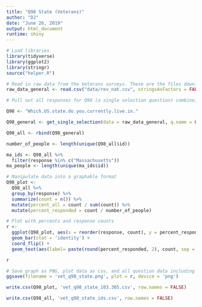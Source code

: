 ```yaml
---
title: "Q98 State (Veterans)"
author: "DJ"
date: "June 26, 2019"
output: html_document
runtime: shiny
---
```


```r
# Load libraries
library(tidyverse)
library(ggplot2)
library(stringr)
source("helper.R")
```

```r
# Read in raw data from the Veterans surveys. These are the files downloaded from survey monkey saved as a .csv
raw_data_general <- read.csv("data/rev_nat.csv", stringsAsFactors = FALSE)
```

```r
# Pull out all responses for Q98 (a single selection question) combine, then determine 'question n'

Q98 <- "Which.US.state.do.you.currently.live.in."

Q98_general <- get_single_selection(data = raw_data_general, q.name = Q98)

Q98_all <- rbind(Q98_general)

number_of_people <- length(unique(Q98_all$id))
```


```r
ma_ids <- Q98_all %>% 
  filter(response %in% c("Massachusetts"))
ma_people <- length(unique(ma_ids$id))
```

```r
# Manipulate data into a graphable format
Q98_plot <- 
  Q98_all %>%
  group_by(response) %>%
  summarize(count = n()) %>%
  mutate(percent_all = count / sum(count)) %>%
  mutate(percent_responded = count / number_of_people)
```

```r
# Plot with percents and response counts
r <- 
  ggplot(Q98_plot, aes(x = reorder(response, count), y = percent_responded)) +
  geom_bar(stat = 'identity') +
  coord_flip() +
  geom_text(aes(label= paste(round(percent_responded, 2), count, sep = "***")))

r
```

```r
# Save graph as PNG, plot data as csv, and all question data including response IDs as csv (save question n and N at end of plot file as "_x.x")
ggsave(filename = 'vet_q98_state.png', plot = r, device = 'png')

write.csv(Q98_plot, 'vet_q98_state_103.305.csv', row.names = FALSE)

write.csv(Q98_all, 'vet_q98_state_ids.csv', row.names = FALSE)
```






